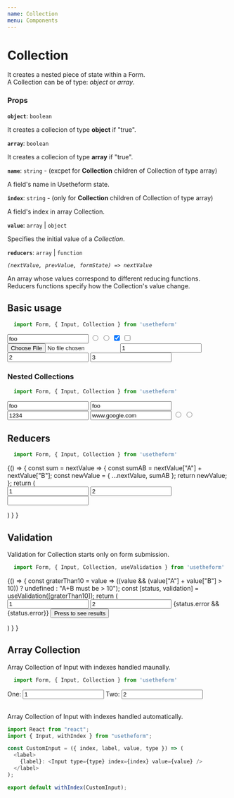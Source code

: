 ---
name: Collection
menu: Components
---


# Collection

It creates a nested piece of state within a Form. <br />
A Collection can be of type: *object* or *array*.

### Props

**`object`**: `boolean`

It creates a collecion of type **object** if "true".

**`array`**: `boolean`

It creates a collecion of type **array** if "true".

**`name`**: `string` - (excpet for **Collection** children of Collection of type array)

A field's name in Usetheform state.

**`index`**: `string` - (only for **Collection** children of Collection of type array)

A field's index in array Collection.

**`value`**: `array` | `object`

Specifies the initial value of a *Collection*.

**`reducers`**: `array` | `function`

*`(nextValue, prevValue, formState) => nextValue`*
 
An array whose values correspond to different reducing functions.
Reducers functions specify how the Collection's value change.

## Basic usage

```javascript
  import Form, { Input, Collection } from 'usetheform'
```

<Playground>
  <Form>
    <Collection object name="myObject">
      <Input type="text" name="name" value="foo" />
      <Input type="radio" name="sex" value="M" />
      <Input type="radio" name="sex" value="F" />
      <Input type="checkbox" name="one" checked />
      <Input type="checkbox" name="second" />
      <Input type="file" name="file" />
    </Collection>
    <Collection array name="myArray">
      <Input type="number" value="1" />
      <Input type="number" value="2" />
      <Input type="number" value="3" />
    </Collection>
  </Form>
</Playground>

### Nested Collections

```javascript
  import Form, { Input, Collection } from 'usetheform'
```

<Playground>
  <Form>
    <Collection object name="myObject">
      <Collection object name="user">
        <Input type="text" name="name" value="foo" />
        <Input type="text" name="lastname" value="foo" />
        <Collection object name="info">
          <Input type="tel" name="tel" value="1234" />
          <Input type="text" name="website" value="www.google.com" />
        </Collection>
      </Collection>
      <Collection array name="sex">
        <Input type="radio" value="M" />
        <Input type="radio" value="F" />
      </Collection>
    </Collection>
  </Form>
</Playground>

## Reducers

```javascript
  import Form, { Input, Collection } from 'usetheform'
```

<Playground>
{() => {
    const sum = nextValue => {
      const sumAB = nextValue["A"] + nextValue["B"];
      const newValue = { ...nextValue, sumAB };
      return newValue;
    };
    return (
      <Form>
        <Collection object name="sum" reducers={sum}>
          <Input type="number" name="A" value="1" />
          <Input type="number" name="B" value="2" />
          <Input type="text" name="sumAB" readOnly />
        </Collection>
      </Form>
    )
  }
}
</Playground>

## Validation

Validation for Collection starts only on form submission.

```javascript
  import Form, { Input, Collection, useValidation } from 'usetheform'
```

<Playground>
{() => {
    const graterThan10 = value => ((value && (value["A"] + value["B"] > 10)) ? undefined : "A+B must be > 10");
    const [status, validation] = useValidation([graterThan10]);
    return (
      <Form>
        <Collection object name="sum" {...validation}>
          <Input type="number" name="A" value="1" />
          <Input type="number" name="B" value="2" />
        </Collection>
        {status.error && <label>{status.error}</label>}
        <button type="submit">Press to see results</button>
      </Form>
    )
  }
}
</Playground>

## Array Collection

Array Collection of Input with indexes handled maunally.

```javascript
  import Form, { Input, Collection } from 'usetheform'
```

<Playground>
      <Form>
        <Collection array name="numberList"  >
          <label>
            One: 
            <Input type="number" index="1" value="1" />
          </label>
           <label>
             Two:
            <Input type="number" index="2" value="2" />
          </label>
        </Collection>
      </Form>
</Playground>

<br />
Array Collection of Input with indexes handled automatically.

```javascript
import React from "react";
import { Input, withIndex } from "usetheform";

const CustomInput = ({ index, label, value, type }) => (
  <label>
    {label}: <Input type={type} index={index} value={value} /> 
  </label>
);

export default withIndex(CustomInput);
```

<Playground>
      <Form>
        <Collection array name="numberList">
          <CustomInput label="One" type="number" value="1" />
          <CustomInput label="Two" type="number" value="2" />
        </Collection>
      </Form>
</Playground>